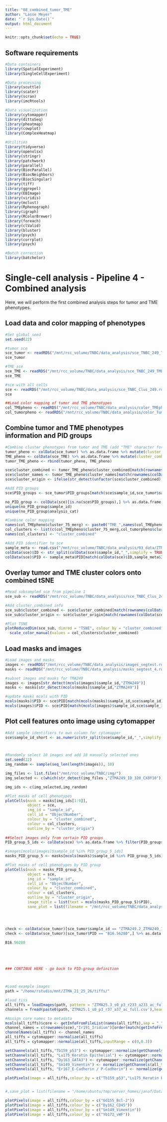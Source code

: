 ```yaml
---
title: "08_combined_tumor_TME"
author: "Lasse Meyer"
date: "`r Sys.Date()`"
output: html_document
---
```


```r
knitr::opts_chunk$set(echo = TRUE)
```

## Software requirements

```r
#Data containers
library(SpatialExperiment)
library(SingleCellExperiment)

#Data processing
library(scuttle)
library(scater)
library(scran)
library(imcRtools)

#Data visualization
library(cytomapper)
library(dittoSeq)
library(pheatmap)
library(cowplot)
library(ComplexHeatmap)

#Utilities
library(tidyverse)
library(openxlsx)
library(stringr)
library(patchwork)
library(parallel)
library(BiocParallel)
library(BiocNeighbors)
library(BiocSingular)
library(tiff)
library(ggrepel)
library(EBImage)
library(viridis)
library(mclust)
library(Rphenograph)
library(igraph)
library(RColorBrewer)
library(foreach)
library(clValid)
library(bluster)
library(psych)
library(corrplot)
library(psych)

#Batch correction
library(batchelor)
```

# Single-cell analysis - Pipeline 4 - Combined analysis

Here, we will perform the first combined analysis steps for tumor and TME phenotypes.

## Load data and color mapping of phenotypes

```r
#Set global seed
set.seed(22)

#tumor sce
sce_tumor <- readRDS("/mnt/rcc_volume/TNBC/data_analysis/sce_TNBC_249_Tumor_CC_ClusterChannelClus_k.rds") 
sce_tumor

#TME sce
sce_TME <- readRDS("/mnt/rcc_volume/TNBC/data_analysis/sce_TNBC_249_TME_CC_ClusterChannelClus_k.rds") 
sce_TME

#sce with all cells
sce <- readRDS("/mnt/rcc_volume/TNBC/data_analysis/sce_TNBC_Clus_249.rds")
sce

##Load color mapping of tumor and TME phenotypes
col_TMEpheno <- readRDS("/mnt/rcc_volume/TNBC/data_analysis/color_TMEpheno.rds")
col_tumorpheno <- readRDS("/mnt/rcc_volume/TNBC/data_analysis/color_Tumorpheno.rds")
```

## Combine tumor and TME phenotypes information and PID groups

```r
#Combine cluster phenotypes from tumor and TME (add "TME" character for distinguishment)
tumor_pheno <- colData(sce_tumor) %>% as.data.frame %>% mutate(cluster_combined = sce_tumor$cluster_100) %>% select(cluster_combined,cluster_names) %>% rownames_to_column(var = "cell_id")
TME_pheno <- colData(sce_TME) %>% as.data.frame %>% mutate(cluster_combined = paste0("TME_",sce_TME$cluster_75_merg)) %>% select(cluster_combined,cluster_names) %>% rownames_to_column(var = "cell_id")
tumor_TME_pheno <- rbind(tumor_pheno, TME_pheno)

sce$cluster_combined <- tumor_TME_pheno$cluster_combined[match(rownames(colData(sce)),tumor_TME_pheno$cell_id)]
sce$cluster_names <- tumor_TME_pheno$cluster_names[match(rownames(colData(sce)),tumor_TME_pheno$cell_id)]
sce$cluster_origin <- ifelse(str_detect(unfactor(sce$cluster_combined),"TME"),"TME","tumor")

#Add PID groups 
sce$PID_groups <- sce_tumor$PID_groups[match(sce$sample_id,sce_tumor$sample_id)]

no_PID_group <- colData(sce)[is.na(sce$PID_groups),] %>% as.data.frame #Undefined PID_groups - "ZTMA249.1_ZTMA249_ID_212_BX4Y12_123" "ZTMA249.3_ZTMA249_ID_329_CX1Y12_339" - no panck+ cells detected
unique(no_PID_group$sample_id)
unique(no_PID_group$analysis_cat)

#Combine color mapping
names(col_TMEpheno$cluster_75_merg) <- paste0("TME_",names(col_TMEpheno$cluster_75_merg))
col_clusters <- list(c(col_TMEpheno$cluster_75_merg,col_tumorpheno$cluster_100))
names(col_clusters) <- "cluster_combined"

#Add PID identifier to sce
sample_meta <- read.csv("/mnt/rcc_volume/TNBC/data_analysis/03_data/ZTMA249_metadata_processed.csv")
colData(sce)$ID <- str_split(colData(sce)$sample_id,"_",simplify = TRUE)[,4]
colData(sce)$PID <- sample_meta$PID[match(colData(sce)$ID,sample_meta$ID_Number)]
```

## Overlay tumor and TME cluster colors onto combined tSNE

```r
#Read subsampled sce from pipeline 1
sce_sub <- readRDS("/mnt/rcc_volume/TNBC/data_analysis/sce_TNBC_Clus_249_sub.rds")

#Add cluster_combined info
sce_sub$cluster_combined <- sce$cluster_combined[match(rownames(colData(sce_sub)),rownames(colData(sce)))]
sce_sub$cluster_origin <- sce$cluster_origin[match(rownames(colData(sce_sub)),rownames(colData(sce)))]

#Plot TSNE
plotReducedDim(sce_sub, dimred = "TSNE", colour_by = "cluster_combined",shape_by = "cluster_origin")+
  scale_color_manual(values = col_clusters$cluster_combined)
```
## Load masks and images 

```r
#Load images and masks
images <- readRDS("/mnt/rcc_volume/TNBC/data_analysis/images_segtest.rds")
masks <- readRDS("/mnt/rcc_volume/TNBC/data_analysis/masks_segtest_4.rds")

#subset images and masks for TMA249
images <- images[str_detect(mcols(images)$sample_id,"ZTMA249")]
masks <- masks[str_detect(mcols(masks)$sample_id,"ZTMA249")]

#update masks mcols with PID
mcols(masks)$PID <- sce$PID[match(mcols(masks)$sample_id,sce$sample_id)]
mcols(images)$PID <- sce$PID[match(mcols(images)$sample_id,sce$sample_id)]
```

## Plot cell features onto image using cytomapper

```r
#Add sample identifiers to own column for cytomapper
sce$sample_id_short <- as.numeric(str_split(sce$sample_id,"_",simplify = TRUE)[,6])



#Randomly select 10 images and add 10 manually selected ones
set.seed(22)
img_random <- sample(seq_len(length(images)), 10)

img_files <- list.files("/mnt/rcc_volume/TNBC/img/")
img_selected <- c(which(str_detect(img_files ,"ZTMA249_ID_320_CX8Y10")),which(str_detect(img_files ,"ZTMA249_ID_289_CX1Y7")),which(str_detect(img_files ,"ZTMA249_ID_36_AX4Y5")),which(str_detect(img_files ,"ZTMA249_ID_7_AX7Y1")),which(str_detect(img_files ,"ZTMA249_ID_220_BX4Y13")),which(str_detect(img_files ,"ZTMA249_ID_271_CX7Y4")),which(str_detect(img_files ,"ZTMA249_ID_82_AX2Y11")), which(str_detect(img_files ,"ZTMA249_ID_179_BX3Y8")), which(str_detect(img_files ,"ZTMA249_ID_183_BX7Y8")), which(str_detect(img_files ,"ZTMA174_B08.26868_79_AX7Y10")))

img_ids <- c(img_selected,img_random)

#Plot masks of cell phenotypes
plotCells(mask = masks[img_ids[1:9]], 
          object = sce,
          img_id = "sample_id", 
          cell_id = "ObjectNumber", 
          colour_by = "cluster_combined",
          colour = col_clusters,
          outline_by = "cluster_origin")
           
##Select images only from certain PID groups 
PID_group_5_ids <- colData(sce) %>% as.data.frame %>% filter(PID_groups == "5") %>% pull("sample_id") %>% unique()

#images[mcols(images)$sample_id %in% PID_group_5_ids]
masks_PID_group_5 <- masks[mcols(masks)$sample_id %in% PID_group_5_ids]

#Plot masks of cell phenotypes by PID group
plotCells(mask = masks_PID_group_5, 
          object = sce,
          img_id = "sample_id", 
          cell_id = "ObjectNumber", 
          colour_by = "cluster_combined",
          colour = col_clusters,
          outline_by = "cluster_origin",
          image_title = list(text = mcols(masks_PID_group_5)$PID),
          save_plot = list(filename = "/mnt/rcc_volume/TNBC/data_analysis/01_figures/masks_celltypes_PIDgroup5.png", scale = 2))




check <- colData(sce_tumor)[sce_tumor$sample_id == "ZTMA249.2_ZTMA249_ID_321_CX1Y11_174",] %>% as.data.frame
check <- colData(sce_tumor)[sce_tumor$PID == "B16.56280",] %>% as.data.frame

B16.56280





### CONTINUE HERE - go back to PID-group definition



#Load example images
path = "/home/rstudio/mnt/ZTMA_21_25_26/tiffs/"

#load tiss
all_tiffs = loadImages(path, pattern = "ZTMA25.3_s0_p3_r233_a233_ac_full.tiff")
channels = fread(paste0(path,'ZTMA25.1_s0_p3_r37_a37_ac_full.csv'),header = F)

#Assign core names to metadata
mcols(all_tiffs)$core <- getInfoFromFileList(names(all_tiffs),sep = "_",1:5)
channel_names = c(rownames(sce),"Ir191_Iridium")[order(match(getInfoFromFileList(c(rownames(sce),"Ir191_Iridium"),sep = "_",1),channels$V1))]
channelNames(all_tiffs) <- channel_names
all_tiffs = cytomapper::normalize(all_tiffs)
all_tiffs = cytomapper::normalize(all_tiffs,inputRange = c(0,0.3))

setChannels(all_tiffs,"Tb159_p53") <- cytomapper::normalize(getChannels(all_tiffs, "Tb159_p53"), inputRange = c(0, 0.5))
setChannels(all_tiffs, "Lu175_Keratin Epithelial") <- cytomapper::normalize(getChannels(all_tiffs, "Lu175_Keratin Epithelial"), inputRange = c(0, 0.5))
setChannels(all_tiffs, "Dy163_GATA3") <- cytomapper::normalize(getChannels(all_tiffs, "Dy163_GATA3"), inputRange = c(0, 0.5))
setChannels(all_tiffs, "Sm149_Vimentin") <- normalize(getChannels(all_tiffs, "Sm149_Vimentin"), inputRange = c(0, 0.5))
setChannels(all_tiffs, "Er167_E-Cadherin / P-Cadherin") <- normalize(getChannels(all_tiffs, "Er167_E-Cadherin / P-Cadherin"), inputRange = c(0, 0.5))

plotPixels(image = all_tiffs,colour_by = c("Tb159_p53","Lu175_Keratin Epithelial","Ir193_Iridium"),image_title = NULL,legend = NULL,save_plot = list(filename = "/home/rstudio/mnt/R_out/Image_Fig10000.tiff",scale = 1))


#,save_plot = list(filename = "/home/ubuntu/tmp/server_homes/janaf/Data/2020/ZTMA21_25_26/R_dat/Image_Fig1.tiff",scale = 2)

plotPixels(image = all_tiffs,colour_by = c("Gd155_Bcl-2"))
plotPixels(image = all_tiffs,colour_by = c("Dy162_CD45"))
plotPixels(image = all_tiffs,colour_by = c("Sm149_Vimentin"))
plotPixels(image = all_tiffs,colour_by = c("Yb172_vWF"))






```











